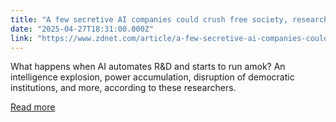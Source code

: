 ```yaml
---
title: "A few secretive AI companies could crush free society, researchers warn"
date: "2025-04-27T18:31:00.000Z"
link: "https://www.zdnet.com/article/a-few-secretive-ai-companies-could-crush-free-society-researchers-warn/"
---
```


What happens when AI automates R&D and starts to run amok? An intelligence explosion, power accumulation, disruption of democratic institutions, and more, according to these researchers.

[Read more](https://www.zdnet.com/article/a-few-secretive-ai-companies-could-crush-free-society-researchers-warn/)
